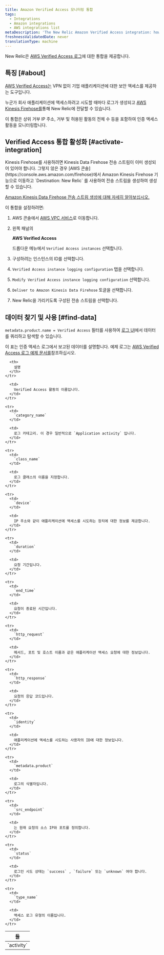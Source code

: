 ```yaml
---
title: Amazon Verified Access 모니터링 통합
tags:
  - Integrations
  - Amazon integrations
  - AWS integrations list
metaDescription: 'The New Relic Amazon Verified Access integration: how to enable it, and what data it reports.'
freshnessValidatedDate: never
translationType: machine
---
```


New Relic은 [AWS Verified Access 로그](https://docs.aws.amazon.com/verified-access/latest/ug/what-is-verified-access.html)에 대한 통합을 제공합니다.

## 특징 [#about]

[AWS Verified Access는](https://aws.amazon.com/verified-access) VPN 없이 기업 애플리케이션에 대한 보안 액세스를 제공하는 도구입니다.

누군가 회사 애플리케이션에 액세스하려고 시도할 때마다 로그가 생성되고 [AWS Kinesis Firehose를](https://aws.amazon.com/kinesis/firehose)통해 New Relic에 전달할 수 있습니다.

이 통합은 상위 거부 IP 주소, 거부 및 허용된 활동의 전체 수 등을 포함하여 인증 액세스 활동을 모니터링합니다.

## Verified Access 통합 활성화 [#activate-integration]

<Callout variant="important">
  Kinesis Firehose를 사용하려면 Kinesis Data Firehose 전송 스트림이 이미 생성되어 있어야 합니다. 그렇지 않은 경우 [AWS 콘솔](https://console.aws.amazon.com/firehose)에서 Amazon Kinesis Firehose 기능으로 이동하고 `Destination: New Relic` 를 사용하여 전송 스트림을 생성하여 생성할 수 있습니다.

  [Amazon Kinesis Data Firehose 전송 스트림 생성에 대해 자세히 알아보십시오.](https://docs.aws.amazon.com/firehose/latest/dev/basic-create.html?icmpid=docs_console_unmapped)
</Callout>

이 통합을 설정하려면:

1. AWS 콘솔에서 [AWS VPC 서비스](https://console.aws.amazon.com/vpc)로 이동합니다.

2. 왼쪽 패널의

   <DNT>**AWS Verified Access**</DNT>

   드롭다운 메뉴에서 `Verified Access instances` 선택합니다.

3. 구성하려는 인스턴스의 ID를 선택합니다.

4. `Verified Access instance logging configuration` 탭을 선택합니다.

5. `Modify Verified Access instance logging configuration` 선택합니다.

6. `Deliver to Amazon Kinesis Data Firehose` 토글을 선택합니다.

7. New Relic을 가리키도록 구성된 전송 스트림을 선택합니다.

## 데이터 찾기 및 사용 [#find-data]

`metadata.product.name = Verified Access` 필터를 사용하여 [로그 UI](/docs/logs/ui-data/use-logs-ui)에서 데이터를 쿼리하고 탐색할 수 있습니다.

이 표는 인증 액세스 로그에서 보고된 데이터를 설명합니다. 예제 로그는 [AWS Verified Access 로그 예제 문서를](https://docs.aws.amazon.com/verified-access/latest/ug/verified-access-logs-examples.html)참조하십시오.

<table>
  <thead>
    <tr>
      <th style={{ width: "200px" }}>
        들
      </th>

      <th>
        설명
      </th>
    </tr>
  </thead>

  <tbody>
    <tr>
      <td>
        `activity`
      </td>

      <td>
        Verified Access 활동의 이름입니다.
      </td>
    </tr>

    <tr>
      <td>
        `category_name`
      </td>

      <td>
        로그 카테고리. 이 경우 일반적으로 `Application activity` 입니다.
      </td>
    </tr>

    <tr>
      <td>
        `class_name`
      </td>

      <td>
        로그 클래스의 이름을 지정합니다.
      </td>
    </tr>

    <tr>
      <td>
        `device`
      </td>

      <td>
        IP 주소와 같이 애플리케이션에 액세스를 시도하는 장치에 대한 정보를 제공합니다.
      </td>
    </tr>

    <tr>
      <td>
        `duration`
      </td>

      <td>
        요청 기간입니다.
      </td>
    </tr>

    <tr>
      <td>
        `end_time`
      </td>

      <td>
        요청이 종료된 시간입니다.
      </td>
    </tr>

    <tr>
      <td>
        `http_request`
      </td>

      <td>
        메서드, 포트 및 호스트 이름과 같은 애플리케이션 액세스 요청에 대한 정보입니다.
      </td>
    </tr>

    <tr>
      <td>
        `http_response`
      </td>

      <td>
        요청의 응답 코드입니다.
      </td>
    </tr>

    <tr>
      <td>
        `identity`
      </td>

      <td>
        애플리케이션에 액세스를 시도하는 사용자의 ID에 대한 정보입니다.
      </td>
    </tr>

    <tr>
      <td>
        `metadata.product`
      </td>

      <td>
        로그의 식별자입니다.
      </td>
    </tr>

    <tr>
      <td>
        `src_endpoint`
      </td>

      <td>
        는 원래 요청의 소스 IP와 포트를 정의합니다.
      </td>
    </tr>

    <tr>
      <td>
        `status`
      </td>

      <td>
        로그인 시도 상태는 `success` , `failure` 또는 `unknown` 여야 합니다.
      </td>
    </tr>

    <tr>
      <td>
        `type_name`
      </td>

      <td>
        액세스 로그 유형의 이름입니다.
      </td>
    </tr>
  </tbody>
</table>